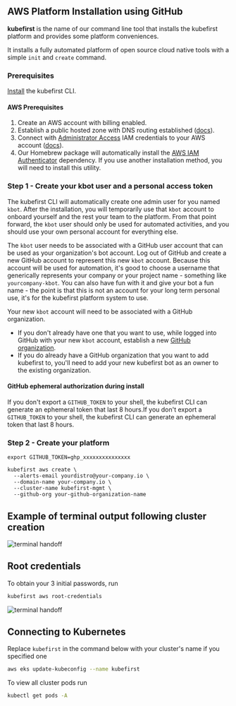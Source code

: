 ## AWS Platform Installation using GitHub

**kubefirst** is the name of our command line tool that installs the kubefirst platform and provides some platform conveniences.

It installs a fully automated platform of open source cloud native tools with a simple `init` and `create` command.

### Prerequisites

[Install](../../../index.mdx#install-the-kubefirst-cli) the kubefirst CLI.

#### AWS Prerequisites

1. Create an AWS account with billing enabled.
2. Establish a public hosted zone with DNS routing established ([docs](https://docs.aws.amazon.com/Route53/latest/DeveloperGuide/AboutHZWorkingWith.html)).
3. Connect with [Administrator Access](https://console.aws.amazon.com/iam/home?#/policies/arn:aws:iam::aws:policy/AdministratorAccessserviceLevelSummary) IAM credentials to your AWS account ([docs](https://docs.aws.amazon.com/general/latest/gr/aws-sec-cred-types.html#access-keys-and-secret-access-keys)).
4. Our Homebrew package will automatically install the [AWS IAM Authenticator](https://docs.aws.amazon.com/eks/latest/userguide/install-aws-iam-authenticator.html) dependency. If you use another installation method, you will need to install this utility.

### Step 1 - Create your kbot user and a personal access token

The kubefirst CLI will automatically create one admin user for you named `kbot`. After the installation, you will temporarily use that `kbot` account to onboard yourself and the rest your team to the platform. From that point forward, the `kbot` user should only be used for automated activities, and you should use your own personal account for everything else.

The `kbot` user needs to be associated with a GitHub user account that can be used as your organization's bot account. Log out of GitHub and create a new GitHub account to represent this new `kbot` account. Because this account will be used for automation, it's good to choose a username that generically represents your company or your project name - something like `yourcompany-kbot`. You can also have fun with it and give your bot a fun name - the point is that this is not an account for your long term personal use, it's for the kubefirst platform system to use.

Your new `kbot` account will need to be associated with a GitHub organization.

- If you don't already have one that you want to use, while logged into GitHub with your new `kbot` account, establish a new [GitHub organization](https://docs.github.com/en/organizations/collaborating-with-groups-in-organizations/creating-a-new-organization-from-scratch).
- If you do already have a GitHub organization that you want to add kubefirst to, you'll need to add your new kubefirst bot as an owner to the existing organization.

#### GitHub ephemeral authorization during install

If you don't export a `GITHUB_TOKEN` to your shell, the kubefirst CLI can generate an ephemeral token that last 8 hours.If you don't export a `GITHUB_TOKEN` to your shell, the kubefirst CLI can generate an ephemeral token that last 8 hours.

### Step 2 - Create your platform

```shell
export GITHUB_TOKEN=ghp_xxxxxxxxxxxxxxx

kubefirst aws create \
  --alerts-email yourdistro@your-company.io \
  --domain-name your-company.io \
  --cluster-name kubefirst-mgmt \
  --github-org your-github-organization-name
```

## Example of terminal output following cluster creation

![terminal handoff](../../../img/aws/github/handoff-screen.png)

## Root credentials

To obtain your 3 initial passwords, run

```bash
kubefirst aws root-credentials
```

![terminal handoff](../../../img/common/kubefirst/root-credentials.png)

## Connecting to Kubernetes

Replace `kubefirst` in the command below with your cluster's name if you specified one

```bash
aws eks update-kubeconfig --name kubefirst
```

To view all cluster pods run

```bash
kubectl get pods -A
```